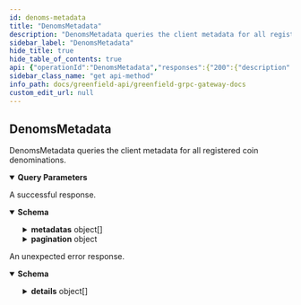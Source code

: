 ```yaml
---
id: denoms-metadata
title: "DenomsMetadata"
description: "DenomsMetadata queries the client metadata for all registered coin"
sidebar_label: "DenomsMetadata"
hide_title: true
hide_table_of_contents: true
api: {"operationId":"DenomsMetadata","responses":{"200":{"description":"A successful response.","content":{"*/*":{"schema":{"type":"object","properties":{"metadatas":{"type":"array","items":{"type":"object","properties":{"description":{"type":"string"},"denom_units":{"type":"array","items":{"type":"object","properties":{"denom":{"type":"string","description":"denom represents the string name of the given denom unit (e.g uatom)."},"exponent":{"type":"integer","format":"int64","description":"exponent represents power of 10 exponent that one must\nraise the base_denom to in order to equal the given DenomUnit's denom\n1 denom = 10^exponent base_denom\n(e.g. with a base_denom of uatom, one can create a DenomUnit of 'atom' with\nexponent = 6, thus: 1 atom = 10^6 uatom)."},"aliases":{"type":"array","items":{"type":"string"},"title":"aliases is a list of string aliases for the given denom"}},"description":"DenomUnit represents a struct that describes a given\ndenomination unit of the basic token."},"title":"denom_units represents the list of DenomUnit's for a given coin"},"base":{"type":"string","description":"base represents the base denom (should be the DenomUnit with exponent = 0)."},"display":{"type":"string","description":"display indicates the suggested denom that should be\ndisplayed in clients."},"name":{"type":"string","description":"Since: cosmos-sdk 0.43","title":"name defines the name of the token (eg: Cosmos Atom)"},"symbol":{"type":"string","description":"symbol is the token symbol usually shown on exchanges (eg: ATOM). This can\nbe the same as the display.\n\nSince: cosmos-sdk 0.43"},"uri":{"type":"string","description":"URI to a document (on or off-chain) that contains additional information. Optional.\n\nSince: cosmos-sdk 0.46"},"uri_hash":{"type":"string","description":"URIHash is a sha256 hash of a document pointed by URI. It's used to verify that\nthe document didn't change. Optional.\n\nSince: cosmos-sdk 0.46"}},"description":"Metadata represents a struct that describes\na basic token."},"description":"metadata provides the client information for all the registered tokens."},"pagination":{"description":"pagination defines the pagination in the response.","type":"object","properties":{"next_key":{"type":"string","format":"byte","description":"next_key is the key to be passed to PageRequest.key to\nquery the next page most efficiently. It will be empty if\nthere are no more results."},"total":{"type":"string","format":"uint64","title":"total is total number of results available if PageRequest.count_total\nwas set, its value is undefined otherwise"}}}},"description":"QueryDenomsMetadataResponse is the response type for the Query/DenomsMetadata RPC\nmethod."}}}},"default":{"description":"An unexpected error response.","content":{"*/*":{"schema":{"type":"object","properties":{"error":{"type":"string"},"code":{"type":"integer","format":"int32"},"message":{"type":"string"},"details":{"type":"array","items":{"type":"object","properties":{"type_url":{"type":"string"},"value":{"type":"string","format":"byte"}}}}}}}}}},"parameters":[{"name":"pagination.key","description":"key is a value returned in PageResponse.next_key to begin\nquerying the next page most efficiently. Only one of offset or key\nshould be set.","in":"query","required":false,"schema":{"type":"string","format":"byte"}},{"name":"pagination.offset","description":"offset is a numeric offset that can be used when key is unavailable.\nIt is less efficient than using key. Only one of offset or key should\nbe set.","in":"query","required":false,"schema":{"type":"string","format":"uint64"}},{"name":"pagination.limit","description":"limit is the total number of results to be returned in the result page.\nIf left empty it will default to a value to be set by each app.","in":"query","required":false,"schema":{"type":"string","format":"uint64"}},{"name":"pagination.count_total","description":"count_total is set to true  to indicate that the result set should include\na count of the total number of items available for pagination in UIs.\ncount_total is only respected when offset is used. It is ignored when key\nis set.","in":"query","required":false,"schema":{"type":"boolean"}},{"name":"pagination.reverse","description":"reverse is set to true if results are to be returned in the descending order.\n\nSince: cosmos-sdk 0.43","in":"query","required":false,"schema":{"type":"boolean"}}],"tags":["bank"],"description":"DenomsMetadata queries the client metadata for all registered coin\ndenominations.","method":"get","path":"/cosmos/bank/v1beta1/denoms_metadata","servers":[{"url":"https://greenfield-chain.bnbchain.org","description":"Mainnet RPC (uses live data)"},{"url":"https://gnfd-testnet-fullnode-tendermint-us.bnbchain.org","description":"Testnet RPC (uses test data)"}],"info":{"title":"Greenfield - gRPC Gateway docs","description":"A REST interface for state queries","version":"1.0.0"},"postman":{"name":"DenomsMetadata","description":{"content":"DenomsMetadata queries the client metadata for all registered coin\ndenominations.","type":"text/plain"},"url":{"path":["cosmos","bank","v1beta1","denoms_metadata"],"host":["{{baseUrl}}"],"query":[{"disabled":false,"description":{"content":"key is a value returned in PageResponse.next_key to begin\nquerying the next page most efficiently. Only one of offset or key\nshould be set.","type":"text/plain"},"key":"pagination.key","value":""},{"disabled":false,"description":{"content":"offset is a numeric offset that can be used when key is unavailable.\nIt is less efficient than using key. Only one of offset or key should\nbe set.","type":"text/plain"},"key":"pagination.offset","value":""},{"disabled":false,"description":{"content":"limit is the total number of results to be returned in the result page.\nIf left empty it will default to a value to be set by each app.","type":"text/plain"},"key":"pagination.limit","value":""},{"disabled":false,"description":{"content":"count_total is set to true  to indicate that the result set should include\na count of the total number of items available for pagination in UIs.\ncount_total is only respected when offset is used. It is ignored when key\nis set.","type":"text/plain"},"key":"pagination.count_total","value":""},{"disabled":false,"description":{"content":"reverse is set to true if results are to be returned in the descending order.\n\nSince: cosmos-sdk 0.43","type":"text/plain"},"key":"pagination.reverse","value":""}],"variable":[]},"header":[{"key":"Accept","value":"*/*"}],"method":"GET"}}
sidebar_class_name: "get api-method"
info_path: docs/greenfield-api/greenfield-grpc-gateway-docs
custom_edit_url: null
---
```



## DenomsMetadata



DenomsMetadata queries the client metadata for all registered coin
denominations.

<details style={{"marginBottom":"1rem"}} data-collapsed={false} open={true}><summary style={{}}><strong>Query Parameters</strong></summary><div><ul><ParamsItem className={"paramsItem"} param={{"name":"pagination.key","description":"key is a value returned in PageResponse.next_key to begin\nquerying the next page most efficiently. Only one of offset or key\nshould be set.","in":"query","required":false,"schema":{"type":"string","format":"byte"}}}></ParamsItem><ParamsItem className={"paramsItem"} param={{"name":"pagination.offset","description":"offset is a numeric offset that can be used when key is unavailable.\nIt is less efficient than using key. Only one of offset or key should\nbe set.","in":"query","required":false,"schema":{"type":"string","format":"uint64"}}}></ParamsItem><ParamsItem className={"paramsItem"} param={{"name":"pagination.limit","description":"limit is the total number of results to be returned in the result page.\nIf left empty it will default to a value to be set by each app.","in":"query","required":false,"schema":{"type":"string","format":"uint64"}}}></ParamsItem><ParamsItem className={"paramsItem"} param={{"name":"pagination.count_total","description":"count_total is set to true  to indicate that the result set should include\na count of the total number of items available for pagination in UIs.\ncount_total is only respected when offset is used. It is ignored when key\nis set.","in":"query","required":false,"schema":{"type":"boolean"}}}></ParamsItem><ParamsItem className={"paramsItem"} param={{"name":"pagination.reverse","description":"reverse is set to true if results are to be returned in the descending order.\n\nSince: cosmos-sdk 0.43","in":"query","required":false,"schema":{"type":"boolean"}}}></ParamsItem></ul></div></details><div><ApiTabs><TabItem label={"200"} value={"200"}><div>

A successful response.

</div><div><MimeTabs schemaType={"response"}><TabItem label={"*/*"} value={"*/*"}><SchemaTabs><TabItem label={"Schema"} value={"Schema"}><details style={{}} data-collapsed={false} open={true}><summary style={{"textAlign":"left"}}><strong>Schema</strong></summary><div style={{"textAlign":"left","marginLeft":"1rem"}}></div><ul style={{"marginLeft":"1rem"}}><SchemaItem collapsible={true} className={"schemaItem"}><details style={{}}><summary style={{}}><strong>metadatas</strong><span style={{"opacity":"0.6"}}> object[]</span></summary><div style={{"marginLeft":"1rem"}}><div style={{"marginTop":".5rem","marginBottom":".5rem"}}>

metadata provides the client information for all the registered tokens.

</div><li><div style={{"fontSize":"var(--ifm-code-font-size)","opacity":"0.6","marginLeft":"-.5rem","paddingBottom":".5rem"}}>Array [</div></li><SchemaItem collapsible={false} name={"description"} required={false} schemaName={"string"} qualifierMessage={undefined} schema={{"type":"string"}}></SchemaItem><SchemaItem collapsible={true} className={"schemaItem"}><details style={{}}><summary style={{}}><strong>denom_units</strong><span style={{"opacity":"0.6"}}> object[]</span></summary><div style={{"marginLeft":"1rem"}}><li><div style={{"fontSize":"var(--ifm-code-font-size)","opacity":"0.6","marginLeft":"-.5rem","paddingBottom":".5rem"}}>Array [</div></li><SchemaItem collapsible={false} name={"denom"} required={false} schemaName={"string"} qualifierMessage={undefined} schema={{"type":"string","description":"denom represents the string name of the given denom unit (e.g uatom)."}}></SchemaItem><SchemaItem collapsible={false} name={"exponent"} required={false} schemaName={"int64"} qualifierMessage={undefined} schema={{"type":"integer","format":"int64","description":"exponent represents power of 10 exponent that one must\nraise the base_denom to in order to equal the given DenomUnit's denom\n1 denom = 10^exponent base_denom\n(e.g. with a base_denom of uatom, one can create a DenomUnit of 'atom' with\nexponent = 6, thus: 1 atom = 10^6 uatom)."}}></SchemaItem><SchemaItem collapsible={false} name={"aliases"} required={false} schemaName={"string[]"} qualifierMessage={undefined} schema={{"type":"array","items":{"type":"string"},"title":"aliases is a list of string aliases for the given denom"}}></SchemaItem><li><div style={{"fontSize":"var(--ifm-code-font-size)","opacity":"0.6","marginLeft":"-.5rem"}}>]</div></li></div></details></SchemaItem><SchemaItem collapsible={false} name={"base"} required={false} schemaName={"string"} qualifierMessage={undefined} schema={{"type":"string","description":"base represents the base denom (should be the DenomUnit with exponent = 0)."}}></SchemaItem><SchemaItem collapsible={false} name={"display"} required={false} schemaName={"string"} qualifierMessage={undefined} schema={{"type":"string","description":"display indicates the suggested denom that should be\ndisplayed in clients."}}></SchemaItem><SchemaItem collapsible={false} name={"name"} required={false} schemaName={"name defines the name of the token (eg: Cosmos Atom)"} qualifierMessage={undefined} schema={{"type":"string","description":"Since: cosmos-sdk 0.43","title":"name defines the name of the token (eg: Cosmos Atom)"}}></SchemaItem><SchemaItem collapsible={false} name={"symbol"} required={false} schemaName={"string"} qualifierMessage={undefined} schema={{"type":"string","description":"symbol is the token symbol usually shown on exchanges (eg: ATOM). This can\nbe the same as the display.\n\nSince: cosmos-sdk 0.43"}}></SchemaItem><SchemaItem collapsible={false} name={"uri"} required={false} schemaName={"string"} qualifierMessage={undefined} schema={{"type":"string","description":"URI to a document (on or off-chain) that contains additional information. Optional.\n\nSince: cosmos-sdk 0.46"}}></SchemaItem><SchemaItem collapsible={false} name={"uri_hash"} required={false} schemaName={"string"} qualifierMessage={undefined} schema={{"type":"string","description":"URIHash is a sha256 hash of a document pointed by URI. It's used to verify that\nthe document didn't change. Optional.\n\nSince: cosmos-sdk 0.46"}}></SchemaItem><li><div style={{"fontSize":"var(--ifm-code-font-size)","opacity":"0.6","marginLeft":"-.5rem"}}>]</div></li></div></details></SchemaItem><SchemaItem collapsible={true} className={"schemaItem"}><details style={{}}><summary style={{}}><strong>pagination</strong><span style={{"opacity":"0.6"}}> object</span></summary><div style={{"marginLeft":"1rem"}}><div style={{"marginTop":".5rem","marginBottom":".5rem"}}>

pagination defines the pagination in the response.

</div><SchemaItem collapsible={false} name={"next_key"} required={false} schemaName={"byte"} qualifierMessage={undefined} schema={{"type":"string","format":"byte","description":"next_key is the key to be passed to PageRequest.key to\nquery the next page most efficiently. It will be empty if\nthere are no more results."}}></SchemaItem><SchemaItem collapsible={false} name={"total"} required={false} schemaName={"uint64"} qualifierMessage={undefined} schema={{"type":"string","format":"uint64","title":"total is total number of results available if PageRequest.count_total\nwas set, its value is undefined otherwise"}}></SchemaItem></div></details></SchemaItem></ul></details></TabItem><TabItem label={"Example (from schema)"} value={"Example (from schema)"}><ResponseSamples responseExample={"{\n  \"metadatas\": [\n    {\n      \"description\": \"string\",\n      \"denom_units\": [\n        {\n          \"denom\": \"string\",\n          \"exponent\": 0,\n          \"aliases\": [\n            \"string\"\n          ]\n        }\n      ],\n      \"base\": \"string\",\n      \"display\": \"string\",\n      \"name\": \"string\",\n      \"symbol\": \"string\",\n      \"uri\": \"string\",\n      \"uri_hash\": \"string\"\n    }\n  ],\n  \"pagination\": {\n    \"next_key\": \"string\",\n    \"total\": \"string\"\n  }\n}"} language={"json"}></ResponseSamples></TabItem></SchemaTabs></TabItem></MimeTabs></div></TabItem><TabItem label={"default"} value={"default"}><div>

An unexpected error response.

</div><div><MimeTabs schemaType={"response"}><TabItem label={"*/*"} value={"*/*"}><SchemaTabs><TabItem label={"Schema"} value={"Schema"}><details style={{}} data-collapsed={false} open={true}><summary style={{"textAlign":"left"}}><strong>Schema</strong></summary><div style={{"textAlign":"left","marginLeft":"1rem"}}></div><ul style={{"marginLeft":"1rem"}}><SchemaItem collapsible={false} name={"error"} required={false} schemaName={"string"} qualifierMessage={undefined} schema={{"type":"string"}}></SchemaItem><SchemaItem collapsible={false} name={"code"} required={false} schemaName={"int32"} qualifierMessage={undefined} schema={{"type":"integer","format":"int32"}}></SchemaItem><SchemaItem collapsible={false} name={"message"} required={false} schemaName={"string"} qualifierMessage={undefined} schema={{"type":"string"}}></SchemaItem><SchemaItem collapsible={true} className={"schemaItem"}><details style={{}}><summary style={{}}><strong>details</strong><span style={{"opacity":"0.6"}}> object[]</span></summary><div style={{"marginLeft":"1rem"}}><li><div style={{"fontSize":"var(--ifm-code-font-size)","opacity":"0.6","marginLeft":"-.5rem","paddingBottom":".5rem"}}>Array [</div></li><SchemaItem collapsible={false} name={"type_url"} required={false} schemaName={"string"} qualifierMessage={undefined} schema={{"type":"string"}}></SchemaItem><SchemaItem collapsible={false} name={"value"} required={false} schemaName={"byte"} qualifierMessage={undefined} schema={{"type":"string","format":"byte"}}></SchemaItem><li><div style={{"fontSize":"var(--ifm-code-font-size)","opacity":"0.6","marginLeft":"-.5rem"}}>]</div></li></div></details></SchemaItem></ul></details></TabItem><TabItem label={"Example (from schema)"} value={"Example (from schema)"}><ResponseSamples responseExample={"{\n  \"error\": \"string\",\n  \"code\": 0,\n  \"message\": \"string\",\n  \"details\": [\n    {\n      \"type_url\": \"string\",\n      \"value\": \"string\"\n    }\n  ]\n}"} language={"json"}></ResponseSamples></TabItem></SchemaTabs></TabItem></MimeTabs></div></TabItem></ApiTabs></div>
      